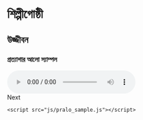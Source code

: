 # শিল্পীগোষ্ঠী {#group} 

## উজ্জীবন 

### প্রত্যাশার আলো স্যাম্পল 

<audio id="audio" controls autoplay>
  <source src="" />
    </audio>
   <div onclick="klikaj()"><span>Next</span></div>
</script>
    <script src="js/pralo_sample.js"></script>